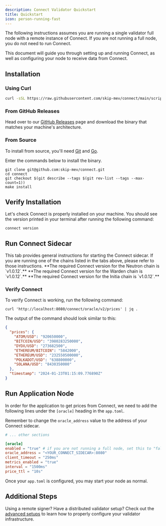 ```yaml
---
description: Connect Validator Quickstart
title: Quickstart
icon: person-running-fast
---
```




<Info>
    The following instructions assumes you are running a single validator full node with a remote instance of Connect. If you are not running a full node, you do not need to run Connect.
</Info>

This document will guide you through setting up and running Connect, as well as configuring your node to receive data from Connect.

## Installation

### Using Curl

```bash
curl -sSL https://raw.githubusercontent.com/skip-mev/connect/main/scripts/install.sh | sudo bash
```

### From GitHub Releases

Head over to our [GitHub Releases](https://github.com/skip-mev/connect/releases) page and download the binary that matches your machine's architecture.

### From Source

To install from source, you'll need [Git](https://git-scm.com/) and [Go](https://go.dev/).

Enter the commands below to install the binary.
```shell
git clone git@github.com:skip-mev/connect.git
cd connect
git checkout $(git describe --tags $(git rev-list --tags --max-count=1))
make install
```

## Verify Installation

Let's check Connect is properly installed on your machine.
You should see the version printed in your terminal after running the following command:
```shell
connect version
```

## Run Connect Sidecar

<Tabs>
    <Tab title="General">
        This tab provides general instructions for starting the Connect sidecar.
        If you are running one of the chains listed in the tabs above, please refer to those instructions.
        <QuickStartSnippet />
    </Tab>
    <Tab title="dYdX">
        <QuickStartDYDXSnippet />
    </Tab>
    <Tab title="Neutron">
        **The required Connect version for the Neutron chain is `v1.0.12`.**
        <QuickStartSnippet />
    </Tab>
    <Tab title="Stargaze">
        <QuickStartStargazeSnippet />
    </Tab>
    <Tab title="Warden">
        **The required Connect version for the Warden chain is `v1.0.12`.**
        <QuickStartSnippet />
    </Tab>
    <Tab title="Initia">
        **The required Connect version for the Initia chain is `v1.0.12`.**
        <QuickStartSnippet />
    </Tab>
</Tabs>



### Verify Connect

To verify Connect is working, run the following command:

```shell
curl 'http://localhost:8080/connect/oracle/v2/prices' | jq .
```

The output of the command should look similar to this:

```json
{
  "prices": {
    "ATOM/USD": "920650000",
    "BITCOIN/USD": "3980283250000",
    "DYDX/USD": "273682500",
    "ETHEREUM/BITCOIN": "5842000",
    "ETHEREUM/USD": "232550500000",
    "POLKADOT/USD": "638800000",
    "SOLANA/USD": "8430350000"
  },
  "timestamp": "2024-01-23T01:15:09.776890Z"
}

```

## Run Application Node

In order for the application to get prices from Connect, we need to add the following lines under the `[oracle]` heading in the `app.toml`.

Remember to change the `oracle_address` value to the address of your Connect sidecar.

```toml app.toml
# ... other sections

[oracle]
enabled = "true" # if you are not running a full node, set this to "false"
oracle_address = "<YOUR_CONNECT_SIDECAR>:8080"
client_timeout = "250ms"
metrics_enabled = "true"
interval = "1500ms"
price_ttl = "10s"
```

Once your `app.toml` is configured, you may start your node as normal.

## Additional Steps

Using a remote signer? Have a distributed validator setup? Check out the [advanced setups](advanced-setups) to learn how to properly configure your validator infrastructure.